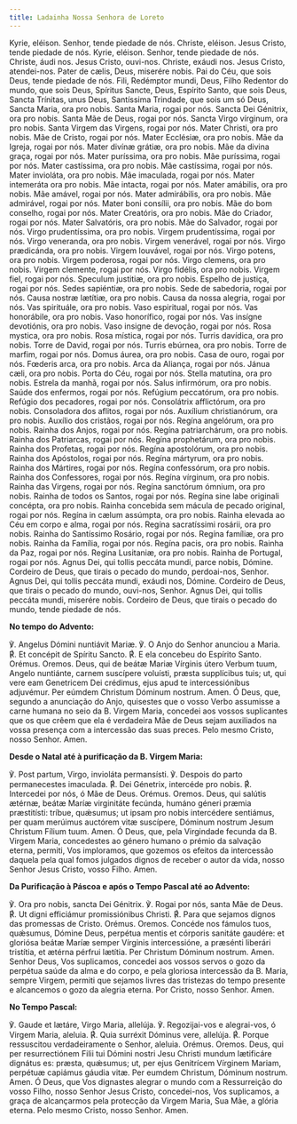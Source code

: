 ```yaml
---
title: Ladainha Nossa Senhora de Loreto
---
```


<div class="side-by-side not-content">
  <span>Kyrie, eléison.</span>
  <span>Senhor, tende piedade de nós.</span>
  <span>Christe, eléison.</span>
  <span>Jesus Cristo, tende piedade de nós.</span>
  <span>Kyrie, eléison.</span>
  <span>Senhor, tende piedade de nós.</span>
  <span>Christe, áudi nos.</span>
  <span>Jesus Cristo, ouvi-nos.</span>
  <span>Christe, exáudi nos.</span>
  <span>Jesus Cristo, atendei-nos.</span>
  <span>Pater de cælis, Deus, miserére nobis.</span>
  <span>Pai do Céu, que sois Deus, tende piedade de nós.</span>
  <span>Fili, Redémptor mundi, Deus,</span>
  <span>Filho Redentor do mundo, que sois Deus,</span>
  <span>Spíritus Sancte, Deus,</span>
  <span>Espírito Santo, que sois Deus,</span>
  <span>Sancta Trínitas, unus Deus,</span>
  <span>Santíssima Trindade, que sois um só Deus,</span>
  <span>Sancta Maria, ora pro nobis.</span>
  <span>Santa Maria, rogai por nós.</span>
  <span>Sancta Dei Génitrix, ora pro nobis.</span>
  <span>Santa Mãe de Deus, rogai por nós.</span>
  <span>Sancta Virgo vírginum, ora pro nobis.</span>
  <span>Santa Virgem das Virgens, rogai por nós.</span>
  <span>Mater Christi, ora pro nobis.</span>
  <span>Mãe de Cristo, rogai por nós.</span>
  <span>Mater Ecclésiæ, ora pro nobis.</span>
  <span>Mãe da Igreja, rogai por nós.</span>
  <span>Mater divínæ grátiæ, ora pro nobis.</span>
  <span>Mãe da divina graça, rogai por nós.</span>
  <span>Mater puríssima, ora pro nobis.</span>
  <span>Mãe puríssima, rogai por nós.</span>
  <span>Mater castíssima, ora pro nobis.</span>
  <span>Mãe castíssima, rogai por nós.</span>
  <span>Mater invioláta, ora pro nobis.</span>
  <span>Mãe imaculada, rogai por nós.</span>
  <span>Mater intemeráta ora pro nobis.</span>
  <span>Mãe intacta, rogai por nós.</span>
  <span>Mater amábilis, ora pro nobis.</span>
  <span>Mãe amável, rogai por nós.</span>
  <span>Mater admirábilis, ora pro nobis.</span>
  <span>Mãe admirável, rogai por nós.</span>
  <span>Mater boni consílii, ora pro nobis.</span>
  <span>Mãe do bom conselho, rogai por nós.</span>
  <span>Mater Creatóris, ora pro nobis.</span>
  <span>Mãe do Criador, rogai por nós.</span>
  <span>Mater Salvatóris, ora pro nobis.</span>
  <span>Mãe do Salvador, rogai por nós.</span>
  <span>Virgo prudentíssima, ora pro nobis.</span>
  <span>Virgem prudentíssima, rogai por nós.</span>
  <span>Virgo veneranda, ora pro nobis.</span>
  <span>Virgem venerável, rogai por nós.</span>
  <span>Virgo prædicánda, ora pro nobis.</span>
  <span>Virgem louvável, rogai por nós.</span>
  <span>Virgo potens, ora pro nobis.</span>
  <span>Virgem poderosa, rogai por nós.</span>
  <span>Virgo clemens, ora pro nobis.</span>
  <span>Virgem clemente, rogai por nós.</span>
  <span>Virgo fidélis, ora pro nobis.</span>
  <span>Virgem fiel, rogai por nós.</span>
  <span>Speculum justitiæ, ora pro nobis.</span>
  <span>Espelho de justiça, rogai por nós.</span>
  <span>Sedes sapiéntiæ, ora pro nobis.</span>
  <span>Sede de sabedoria, rogai por nós.</span>
  <span>Causa nostræ lætítiæ, ora pro nobis.</span>
  <span>Causa da nossa alegria, rogai por nós.</span>
  <span>Vas spirituále, ora pro nobis.</span>
  <span>Vaso espiritual, rogai por nós.</span>
  <span>Vas honorábile, ora pro nobis.</span>
  <span>Vaso honorífico, rogai por nós.</span>
  <span>Vas insígne devotiónis, ora pro nobis.</span>
  <span>Vaso insigne de devoção, rogai por nós.</span>
  <span>Rosa mystica, ora pro nobis.</span>
  <span>Rosa mística, rogai por nós.</span>
  <span>Turris davídica, ora pro nobis.</span>
  <span>Torre de David, rogai por nós.</span>
  <span>Turris ebúrnea, ora pro nobis.</span>
  <span>Torre de marfim, rogai por nós.</span>
  <span>Domus áurea, ora pro nobis.</span>
  <span>Casa de ouro, rogai por nós.</span>
  <span>Fœderis arca, ora pro nobis.</span>
  <span>Arca da Aliança, rogai por nós.</span>
  <span>Jánua cæli, ora pro nobis.</span>
  <span>Porta do Céu, rogai por nós.</span>
  <span>Stella matutína, ora pro nobis.</span>
  <span>Estrela da manhã, rogai por nós.</span>
  <span>Salus infirmórum, ora pro nobis.</span>
  <span>Saúde dos enfermos, rogai por nós.</span>
  <span>Refúgium peccatórum, ora pro nobis.</span>
  <span>Refúgio dos pecadores, rogai por nós.</span>
  <span>Consolátrix afflictórum, ora pro nobis.</span>
  <span>Consoladora dos aflitos, rogai por nós.</span>
  <span>Auxílium christianórum, ora pro nobis.</span>
  <span>Auxílio dos cristãos, rogai por nós.</span>
  <span>Regína angelórum, ora pro nobis.</span>
  <span>Rainha dos Anjos, rogai por nós.</span>
  <span>Regína patriarchárum, ora pro nobis.</span>
  <span>Rainha dos Patriarcas, rogai por nós.</span>
  <span>Regína prophetárum, ora pro nobis.</span>
  <span>Rainha dos Profetas, rogai por nós.</span>
  <span>Regína apostolórum, ora pro nobis.</span>
  <span>Rainha dos Apóstolos, rogai por nós.</span>
  <span>Regína mártyrum, ora pro nobis.</span>
  <span>Rainha dos Mártires, rogai por nós.</span>
  <span>Regína confessórum, ora pro nobis.</span>
  <span>Rainha dos Confessores, rogai por nós.</span>
  <span>Regína vírginum, ora pro nobis.</span>
  <span>Rainha das Virgens, rogai por nós.</span>
  <span>Regína sanctórum ómnium, ora pro nobis.</span>
  <span>Rainha de todos os Santos, rogai por nós.</span>
  <span>Regína sine labe originali concépta, ora pro nobis.</span>
  <span>Rainha concebida sem mácula de pecado original, rogai por nós.</span>
  <span>Regína in cælum assúmpta, ora pro nobis.</span>
  <span>Rainha elevada ao Céu em corpo e alma, rogai por nós.</span>
  <span>Regína sacratíssimi rosárii, ora pro nobis.</span>
  <span>Rainha do Santíssimo Rosário, rogai por nós.</span>
  <span>Regína famíliæ, ora pro nobis.</span>
  <span>Rainha da Família, rogai por nós.</span>
  <span>Regína pacis, ora pro nobis.</span>
  <span>Rainha da Paz, rogai por nós.</span>
  <span>Regina Lusitaniæ, ora pro nobis.</span>
  <span>Rainha de Portugal, rogai por nós.</span>
  <span>Agnus Dei, qui tollis peccáta mundi, parce nobis, Dómine.</span>
  <span>
    Cordeiro de Deus, que tirais o pecado do mundo, perdoai-nos, Senhor.
  </span>
  <span>Agnus Dei, qui tollis peccáta mundi, exáudi nos, Dómine.</span>
  <span>Cordeiro de Deus, que tirais o pecado do mundo, ouvi-nos, Senhor.</span>
  <span>Agnus Dei, qui tollis peccáta mundi, miserére nobis.</span>
  <span>
    Cordeiro de Deus, que tirais o pecado do mundo, tende piedade de nós.
  </span>
</div>

**No tempo do Advento:**

<div class="side-by-side not-content">
  <span>℣. Angelus Dómini nuntiávit Mariæ.</span>
  <span>℣. O Anjo do Senhor anunciou a Maria.</span>
  <span>
    <span class="text-red-500">℟.</span> Et concépit de Spíritu Sancto.
  </span>
  <span>
    <span class="text-red-500">℟.</span> E ela concebeu do Espírito Santo.
  </span>
  <span class="text-red-500 text-center">Orémus.</span>
  <span class="text-red-500 text-center">Oremos.</span>
  <span>
    Deus, qui de beátæ Mariæ Vírginis útero Verbum tuum, Angelo nuntiánte,
    carnem suscípere voluísti, præsta supplícibus tuis; ut, qui vere eam
    Genetricem Dei crédimus, ejus apud te intercessiónibus adjuvémur. Per eúmdem
    Christum Dóminum nostrum. Amen.
  </span>
  <span>
    Ó Deus, que, segundo a anunciação do Anjo, quisestes que o vosso Verbo
    assumisse a carne humana no seio da B. Virgem Maria, concedei aos vossos
    suplicantes que os que crêem que ela é verdadeira Mãe de Deus sejam
    auxiliados na vossa presença com a intercessão das suas preces. Pelo mesmo
    Cristo, nosso Senhor. Amen.
  </span>
</div>

**Desde o Natal até à purificação da B. Virgem Maria:**

<div class="side-by-side not-content">
  <span>℣. Post partum, Virgo, invioláta permansísti.</span>
  <span>℣. Despois do parto permanecestes imaculada.</span>
  <span>
    <span class="text-red-500">℟.</span> Dei Génetrix, intercéde pro nobis.
  </span>
  <span>
    <span class="text-red-500">℟.</span> Intercedei por nós, ó Mãe de Deus.
  </span>
  <span class="text-red-500 text-center">Orémus.</span>
  <span class="text-red-500 text-center">Oremos.</span>
  <span>
    Deus, qui salútis ætérnæ, beátæ Maríæ virginitáte fecúnda, humáno géneri
    præmia præstitísti: tríbue, quǽsumus; ut ipsam pro nobis intercédere
    sentiámus, per quam merúimus auctórem vitæ suscípere, Dóminum nostrum Jesum
    Christum Fílium tuum. Amen.
  </span>
  <span>
    Ó Deus, que, pela Virgindade fecunda da B. Virgem Maria, concedestes ao
    género humano o prémio da salvação eterna, permiti, Vos imploramos, que
    gozemos os efeitos da intercessão daquela pela qual fomos julgados dignos de
    receber o autor da vida, nosso Senhor Jesus Cristo, vosso Filho. Amen.
  </span>
</div>

**Da Purificação à Páscoa e após o Tempo Pascal até ao Advento:**

<div class="side-by-side not-content">
  <span>℣. Ora pro nobis, sancta Dei Génitrix.</span>
  <span>℣. Rogai por nós, santa Mãe de Deus.</span>
  <span>
    <span class="text-red-500">℟.</span> Ut digni efficiámur promissiónibus
    Christi.
  </span>
  <span>
    <span class="text-red-500">℟.</span> Para que sejamos dignos das promessas
    de Cristo.
  </span>
  <span class="text-red-500 text-center">Orémus.</span>
  <span class="text-red-500 text-center">Oremos.</span>
  <span>
    Concéde nos fámulos tuos, quǽsumus, Dómine Deus, perpétua mentis et córporis
    sanitáte gaudére: et gloriósa beátæ Maríæ semper Vírginis intercessióne, a
    præsénti liberári tristítia, et ætérna pérfrui lætítia. Per Christum Dóminum
    nostrum. Amen.
  </span>
  <span>
    Senhor Deus, Vos suplicamos, concedei aos vossos servos o gozo da perpétua
    saúde da alma e do corpo, e pela gloriosa intercessão da B. Maria, sempre
    Virgem, permiti que sejamos livres das tristezas do tempo presente e
    alcancemos o gozo da alegria eterna. Por Cristo, nosso Senhor. Amen.
  </span>
</div>

**No Tempo Pascal:**

<div class="side-by-side not-content">
  <span>℣. Gaude et lætáre, Virgo Maria, allelúja.</span>
  <span>℣. Regozijai-vos e alegrai-vos, ó Virgem Maria, aleluia.</span>
  <span>
    <span class="text-red-500">℟.</span> Quia surréxit Dóminus vere, allelúja.
  </span>
  <span>
    <span class="text-red-500">℟.</span> Porque ressuscitou verdadeiramente o
    Senhor, aleluia.
  </span>
  <span class="text-red-500 text-center">Orémus.</span>
  <span class="text-red-500 text-center">Oremos.</span>
  <span>
    Deus, qui per resurrectiónem Filii tui Dómini nostri Jesu Christi mundum
    lætificáre dignátus es: præsta, quǽsumus; ut, per ejus Genitrícem Vírginem
    Mariam, perpétuæ capiámus gáudia vitæ. Per eumdem Christum, Dóminum nostrum.
    Amen.
  </span>
  <span>
    Ó Deus, que Vos dignastes alegrar o mundo com a Ressurreição do vosso Filho,
    nosso Senhor Jesus Cristo, concedei-nos, Vos suplicamos, a graça de
    alcançarmos pela protecção da Virgem Maria, Sua Mãe, a glória eterna. Pelo
    mesmo Cristo, nosso Senhor. Amen.
  </span>
</div>
